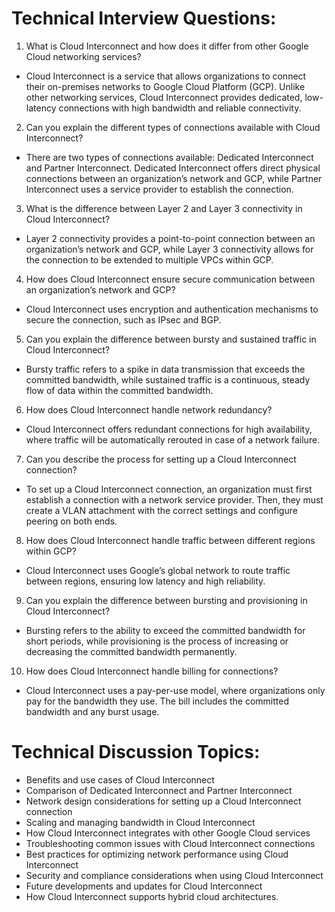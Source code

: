 

# Technical Interview Questions:

1. What is Cloud Interconnect and how does it differ from other Google Cloud networking services?
- Cloud Interconnect is a service that allows organizations to connect their on-premises networks to Google Cloud Platform (GCP). Unlike other networking services, Cloud Interconnect provides dedicated, low-latency connections with high bandwidth and reliable connectivity.

2. Can you explain the different types of connections available with Cloud Interconnect?
- There are two types of connections available: Dedicated Interconnect and Partner Interconnect. Dedicated Interconnect offers direct physical connections between an organization’s network and GCP, while Partner Interconnect uses a service provider to establish the connection.

3. What is the difference between Layer 2 and Layer 3 connectivity in Cloud Interconnect?
- Layer 2 connectivity provides a point-to-point connection between an organization’s network and GCP, while Layer 3 connectivity allows for the connection to be extended to multiple VPCs within GCP.

4. How does Cloud Interconnect ensure secure communication between an organization’s network and GCP?
- Cloud Interconnect uses encryption and authentication mechanisms to secure the connection, such as IPsec and BGP.

5. Can you explain the difference between bursty and sustained traffic in Cloud Interconnect?
- Bursty traffic refers to a spike in data transmission that exceeds the committed bandwidth, while sustained traffic is a continuous, steady flow of data within the committed bandwidth.

6. How does Cloud Interconnect handle network redundancy?
- Cloud Interconnect offers redundant connections for high availability, where traffic will be automatically rerouted in case of a network failure.

7. Can you describe the process for setting up a Cloud Interconnect connection?
- To set up a Cloud Interconnect connection, an organization must first establish a connection with a network service provider. Then, they must create a VLAN attachment with the correct settings and configure peering on both ends.

8. How does Cloud Interconnect handle traffic between different regions within GCP?
- Cloud Interconnect uses Google’s global network to route traffic between regions, ensuring low latency and high reliability.

9. Can you explain the difference between bursting and provisioning in Cloud Interconnect?
- Bursting refers to the ability to exceed the committed bandwidth for short periods, while provisioning is the process of increasing or decreasing the committed bandwidth permanently.

10. How does Cloud Interconnect handle billing for connections?
- Cloud Interconnect uses a pay-per-use model, where organizations only pay for the bandwidth they use. The bill includes the committed bandwidth and any burst usage.

# Technical Discussion Topics:

- Benefits and use cases of Cloud Interconnect
- Comparison of Dedicated Interconnect and Partner Interconnect
- Network design considerations for setting up a Cloud Interconnect connection
- Scaling and managing bandwidth in Cloud Interconnect
- How Cloud Interconnect integrates with other Google Cloud services
- Troubleshooting common issues with Cloud Interconnect connections
- Best practices for optimizing network performance using Cloud Interconnect
- Security and compliance considerations when using Cloud Interconnect
- Future developments and updates for Cloud Interconnect
- How Cloud Interconnect supports hybrid cloud architectures. 